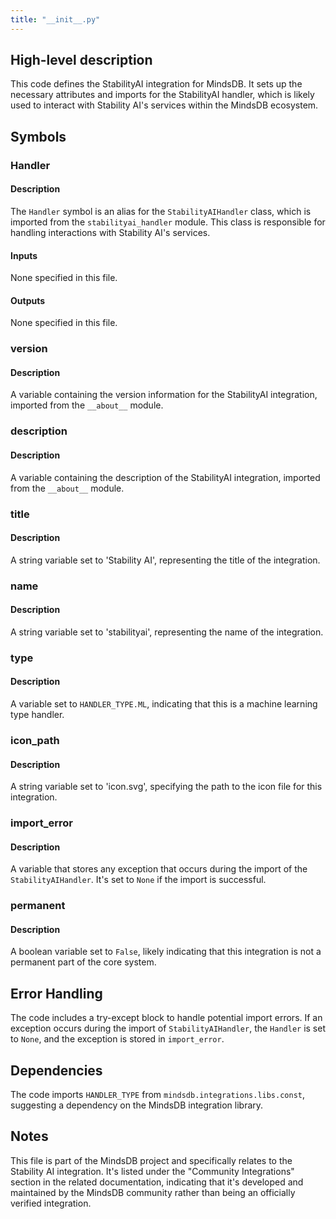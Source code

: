 ```yaml
---
title: "__init__.py"
---
```


## High-level description
This code defines the StabilityAI integration for MindsDB. It sets up the necessary attributes and imports for the StabilityAI handler, which is likely used to interact with Stability AI's services within the MindsDB ecosystem.

## Symbols

### Handler
#### Description
The `Handler` symbol is an alias for the `StabilityAIHandler` class, which is imported from the `stabilityai_handler` module. This class is responsible for handling interactions with Stability AI's services.

#### Inputs
None specified in this file.

#### Outputs
None specified in this file.

### version
#### Description
A variable containing the version information for the StabilityAI integration, imported from the `__about__` module.

### description
#### Description
A variable containing the description of the StabilityAI integration, imported from the `__about__` module.

### title
#### Description
A string variable set to 'Stability AI', representing the title of the integration.

### name
#### Description
A string variable set to 'stabilityai', representing the name of the integration.

### type
#### Description
A variable set to `HANDLER_TYPE.ML`, indicating that this is a machine learning type handler.

### icon_path
#### Description
A string variable set to 'icon.svg', specifying the path to the icon file for this integration.

### import_error
#### Description
A variable that stores any exception that occurs during the import of the `StabilityAIHandler`. It's set to `None` if the import is successful.

### permanent
#### Description
A boolean variable set to `False`, likely indicating that this integration is not a permanent part of the core system.

## Error Handling
The code includes a try-except block to handle potential import errors. If an exception occurs during the import of `StabilityAIHandler`, the `Handler` is set to `None`, and the exception is stored in `import_error`.

## Dependencies
The code imports `HANDLER_TYPE` from `mindsdb.integrations.libs.const`, suggesting a dependency on the MindsDB integration library.

## Notes
This file is part of the MindsDB project and specifically relates to the Stability AI integration. It's listed under the "Community Integrations" section in the related documentation, indicating that it's developed and maintained by the MindsDB community rather than being an officially verified integration.